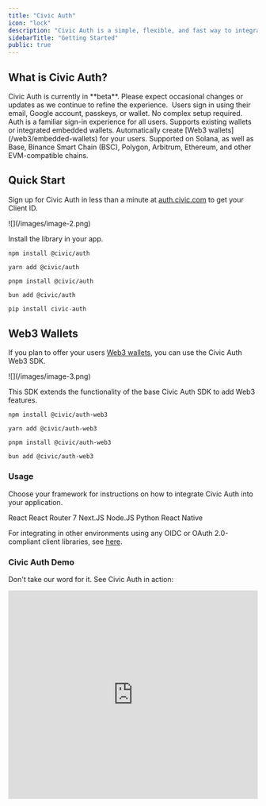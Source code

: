 ```yaml
---
title: "Civic Auth"
icon: "lock"
description: "Civic Auth is a simple, flexible, and fast way to integrate authentication into your applications. Enable familiar sign-in options while offering optional embedded wallets and unlocking blockchain benefits for your users."
sidebarTitle: "Getting Started"
public: true
---
```


## What is Civic Auth?

<Info>
  Civic Auth is currently in **beta**. Please expect occasional changes or updates as we continue to refine the experience.
</Info>

<Frame caption="Civic Auth: User-Facing View">
  <img
    src="/login.png"
    align="center"
    className="image-60 image-rounded"
    alt=""
    title=""
  />
</Frame>

<CardGroup cols={2}>
  <Card title="Integrated login." icon="user">
    Users sign in using their email, Google account, passkeys, or wallet. No complex setup required.
  </Card>
  <Card title="Adaptable onboarding." icon="user-plus">
    Auth is a familiar sign-in experience for all users. Supports existing wallets or integrated embedded wallets.
  </Card>
  <Card title="Embedded wallets." icon="wallet">
    Automatically create [Web3 wallets](/web3/embedded-wallets) for your users.
  </Card>
  <Card title="Multichain support." icon="gear">
    Supported on Solana, as well as Base, Binance Smart Chain (BSC), Polygon, Arbitrum, Ethereum, and other EVM-compatible chains.
  </Card>
</CardGroup>

## Quick Start

Sign up for Civic Auth in less than a minute at [auth.civic.com](https://auth.civic.com) to get your Client ID.

<Frame caption="Civic Auth: Admin Dashboard - Integration Steps">
  ![](/images/image-2.png)
</Frame>

Install the library in your app.

<CodeGroup>

```npm npm
npm install @civic/auth
```


```yarn yarn
yarn add @civic/auth
```


```pnpm pnpm
pnpm install @civic/auth
```


```bun bun
bun add @civic/auth
```


```python pip
pip install civic-auth
```

</CodeGroup>

## Web3 Wallets

If you plan to offer your users [Web3 wallets](#web3-wallets), you can use the Civic Auth Web3 SDK.

<Frame caption="Civic Auth: Admin Dashboard - Web3 Wallets Support">
  ![](/images/image-3.png)
</Frame>

This SDK extends the functionality of the base Civic Auth SDK to add Web3 features.

<CodeGroup>

```npm-1 npm
npm install @civic/auth-web3
```


```yarn-1 yarn
yarn add @civic/auth-web3
```


```pnpm-1 pnpm
pnpm install @civic/auth-web3
```


```bun-1 bun
bun add @civic/auth-web3
```

</CodeGroup>

### Usage

Choose your framework for instructions on how to integrate Civic Auth into your application.

<CardGroup cols={3}>
  <Card href="/integration/react" img="/images/image-4.png">
    React
  </Card>
  <Card href="/integration/react-router" img="/images/image-4.png">
    React Router 7
  </Card>
  <Card href="/integration/nextjs" img="/images/image-5.jpeg">
    Next.JS
  </Card>
  <Card href="/integration/nodejs" img="/images/image-6.png">
    Node.JS
  </Card>
  <Card href="/integration/python" img="/images/image-7.png">
    Python
  </Card>
  <Card href="/integration/mobile/react-native" img="/images/image-4.png">
    React Native
  </Card>
</CardGroup>

For integrating in other environments using any OIDC or OAuth 2.0-compliant client libraries, see [here](/integration/other).

### Civic Auth Demo

Don't take our word for it. See Civic Auth in action:

<Frame>
  <iframe width="100%" height="420" src="https://www.youtube.com/embed/vk01H9cB7fQ" title="Demo - Civic Auth for seamless user management" frameborder="0" allow="accelerometer; autoplay; clipboard-write; encrypted-media; gyroscope; picture-in-picture; web-share" referrerpolicy="strict-origin-when-cross-origin" allowfullscreen />
</Frame>
